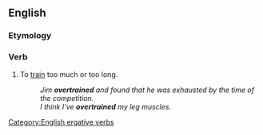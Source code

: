 ==English==
{{wikipedia|overtraining}}

===Etymology===
{{prefix|over|train|lang=en}}

===Verb===
{{en-verb}}

# {{lb|en|ambitransitive}} To [[train]] too much or too long.
#: ''Jim '''overtrained''' and found that he was exhausted by the time of the competition.''
#: ''I think I've '''overtrained''' my leg muscles.''

[[Category:English ergative verbs]]